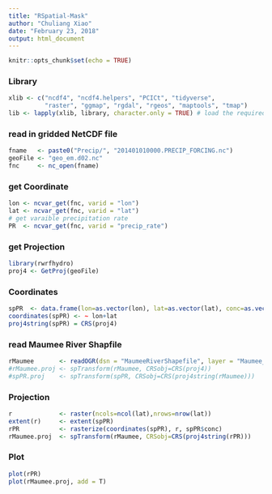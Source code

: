 ---
title: "RSpatial-Mask"
author: "Chuliang Xiao"
date: "February 23, 2018"
output: html_document
---

```{r setup, include=FALSE}
knitr::opts_chunk$set(echo = TRUE)
```

### Library
```{r  warning = FALSE, message = FALSE}
xlib <- c("ncdf4", "ncdf4.helpers", "PCICt", "tidyverse", 
          "raster", "ggmap", "rgdal", "rgeos", "maptools", "tmap")
lib <- lapply(xlib, library, character.only = TRUE) # load the required packages
```
### read in gridded NetCDF file
```{r}
fname   <- paste0("Precip/", "201401010000.PRECIP_FORCING.nc")
geoFile <- "geo_em.d02.nc"
fnc     <- nc_open(fname)
```

### get Coordinate 
```{r}
lon <- ncvar_get(fnc, varid = "lon")
lat <- ncvar_get(fnc, varid = "lat")
# get varaible precipitation rate
PR  <- ncvar_get(fnc, varid = "precip_rate")
```
### get Projection
```{r}
library(rwrfhydro)
proj4 <- GetProj(geoFile) 
```
### Coordinates
```{r}
spPR  <- data.frame(lon=as.vector(lon), lat=as.vector(lat), conc=as.vector(PR))
coordinates(spPR) <- ~ lon+lat
proj4string(spPR) = CRS(proj4)
```
### read Maumee River Shapfile
```{r}
rMaumee       <- readOGR(dsn = "MaumeeRiverShapefile", layer = "Maumee_Output")
#rMaumee.proj <- spTransform(rMaumee, CRSobj=CRS(proj4))
#spPR.proj    <- spTransform(spPR, CRSobj=CRS(proj4string(rMaumee)))
```
### Projection
```{r}
r             <- raster(ncols=ncol(lat),nrows=nrow(lat))
extent(r)     <- extent(spPR)
rPR           <- rasterize(coordinates(spPR), r, spPR$conc)
rMaumee.proj  <- spTransform(rMaumee, CRSobj=CRS(proj4string(rPR)))
```
### Plot
```{r}
plot(rPR)
plot(rMaumee.proj, add = T)
```